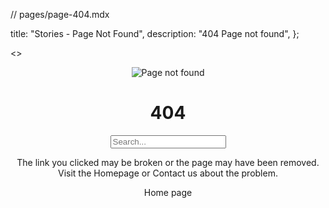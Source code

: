 // pages/page-404.mdx

  title: "Stories - Page Not Found",
  description: "404 Page not found",
};

<><Header /><main className="bg-grey pt-80 pb-50">
  <div className="container">
    <div className="row pt-80">
      <div className="col-lg-6 col-md-12 d-lg-block d-none pr-50">
        <img src="/assets/imgs/theme/page-not-found.png" alt="Page not found" />
      </div>
      <div className="col-lg-6 col-md-12 pl-50 text-md-center text-lg-left">
        <h1 className="mb-30 font-weight-900 page-404">404</h1>
        <form action="#" method="get" className="search-form d-lg-flex open-search mb-30">
          <i className="icon-search"></i>
          <input className="form-control" name="name" id="name" type="text" placeholder="Search..." />
        </form>
        <p>
          The link you clicked may be broken or the page may have been removed.
          <br />
          Visit the <Link href="/">Homepage</Link> or <Link href="/page-contact">Contact us</Link> about the problem.
        </p>
        <div className="form-group">
          <Link href="/" className="button button-contactForm mt-30 text-white">
            Home page
          </Link>
        </div>
      </div>
    </div>
  </div>
</main><Footer /></>